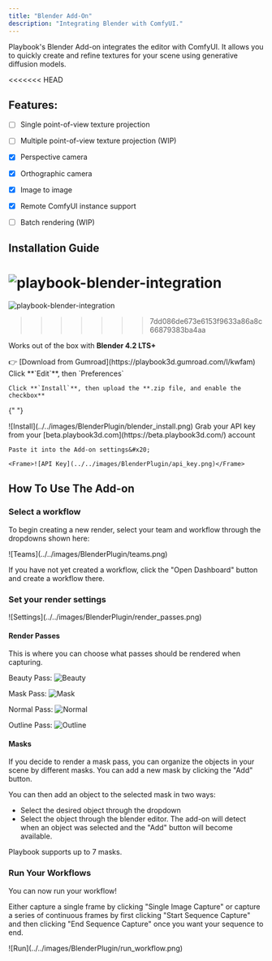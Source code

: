 ```yaml
---
title: "Blender Add-On"
description: "Integrating Blender with ComfyUI."
---
```


Playbook's Blender Add-on integrates the editor with ComfyUI. It allows you to quickly create and refine textures for your scene using generative diffusion models.

<<<<<<< HEAD
## Features:

- [ ] Single point-of-view texture projection

- [ ] Multiple point-of-view texture projection (WIP)

- [x] Perspective camera

- [x] Orthographic camera

- [x] Image to image

- [x] Remote ComfyUI instance support

- [ ] Batch rendering (WIP)

## Installation Guide

![](images/np26pcw17n86w8p06yus2ihwqgft.png "playbook-blender-integration")
=======
![](../../images/np26pcw17n86w8p06yus2ihwqgft.png "playbook-blender-integration")
>>>>>>> 7dd086de673e6153f9633a86a8c66879383ba4aa

<Info>Works out of the box with **Blender 4.2 LTS+**</Info>

<Steps>
  <Step title="Download from Gumroad">
    👉 [Download from Gumroad](https://playbook3d.gumroad.com/l/kwfam)
  </Step>

  <Step title="Install add-on">
    Click **`Edit`**, then `Preferences`

    Click **`Install`**, then upload the **.zip file, and enable the checkbox**

{" "}

<Frame>![Install](../../images/BlenderPlugin/blender_install.png)</Frame>

  </Step>

  <Step title="Copy & Paste your API key">
    Grab your API key from your [beta.playbook3d.com](https://beta.playbook3d.com/) account

    Paste it into the Add-on settings&#x20;

    <Frame>![API Key](../../images/BlenderPlugin/api_key.png)</Frame>

  </Step>
</Steps>

## How To Use The Add-on

### Select a workflow

To begin creating a new render, select your team and workflow through the dropdowns shown here:

<Frame>![Teams](../../images/BlenderPlugin/teams.png)</Frame>

If you have not yet created a workflow, click the "Open Dashboard" button and create a workflow there.

### Set your render settings

<Frame>![Settings](../../images/BlenderPlugin/render_passes.png)</Frame>

#### Render Passes

This is where you can choose what passes should be rendered when capturing.

Beauty Pass:
![Beauty](../../images/BlenderPlugin/beauty.png)

Mask Pass:
![Mask](../../images/BlenderPlugin/mask.png)

Normal Pass:
![Normal](../../images/BlenderPlugin/normal.png)

Outline Pass:
![Outline](../../images/BlenderPlugin/outline.png)

#### Masks

If you decide to render a mask pass, you can organize the objects in your scene by different masks. You can add a new mask by clicking the "Add" button.

You can then add an object to the selected mask in two ways:

- Select the desired object through the dropdown
- Select the object through the blender editor. The add-on will detect when an object was selected and the "Add" button will become available.

Playbook supports up to 7 masks.

### Run Your Workflows

You can now run your workflow!

Either capture a single frame by clicking "Single Image Capture" or capture a series of continuous frames by first clicking "Start Sequence Capture" and then clicking "End Sequence Capture" once you want your sequence to end.

<Frame>![Run](../../images/BlenderPlugin/run_workflow.png)</Frame>

